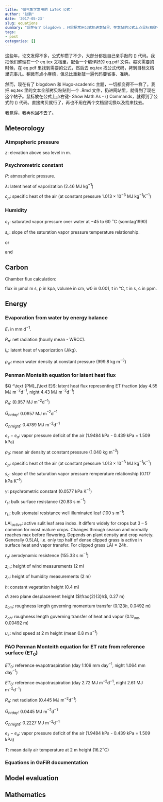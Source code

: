 ```yaml
---
title: '微气象学常用的 LaTeX 公式'
author: "赵鹏"
date: '2017-05-23'
slug: equations
summary: "现在有了 blogdown ，只需把常用公式扔进本帖里，在本帖的公式上点鼠标右键- Show Math As - TeX Commands，就得到了公式的 LaTeX 代码。直接拷贝就行。世界变得不一样了，我觉得，我再也回不去了。"
tags:
- post
categories: []
---
```


这些年，论文发得不多，公式却攒了不少，大部分都是自己亲手敲的 \(\LaTeX\) 代码。我把他们整理在一个 eq.tex 文档里，配合一个编译好的 eq.pdf 文件。每次需要的时候，在 eq.pdf 里找到需要的公式，然后去  eq.tex 找公式代码，拷到目标文档里完事儿。稍微有点小麻烦，但总比重新敲一遍代码要省事、准确。

然而，现在有了 blogdown 和 Hugo-academic 主题，一切都变得不一样了。我把 eq.tex 里的文本全部拷贝粘贴到一个 .Rmd 文件，扔进网站里，就得到了现在这个帖子。鼠标放在公式上点右键- Show Math As - \(\TeX\) Commands，就得到了公式的 \(\LaTeX\) 代码。直接拷贝就行了，再也不用在两个文档里切换以及找来找去。

我觉得，我再也回不去了。

## Meteorology

### Atmpspheric pressure

\begin{equation}
P=101.325 \cdot (\frac{293-0.0065z}{293}) ^ {5.26} = 86.838\,\text{kPa}
\end{equation}

$z$: elevation above sea level in m.

\begin{equation}
-\text{d} p =\rho g \text{d}z
\end{equation}


\begin{equation}
\ln \frac{p_2}{p_1} = - \int_{z_1}^{z_2} \frac{g}{RT}\text{d}z
\end{equation}


### Psychrometric constant

\begin{equation}
\gamma =\frac{c_p P}{\varepsilon \lambda} = 0.665 \times 10 ^ {-3} P
\end{equation}

\begin{equation}
\lambda = -0.0000614342 T^3 + 0.00158927 T^2 - 2.36418T + 2500.79
\end{equation}

$P$: atmospheric pressure.

$\lambda$: latent heat of vaporization (2.46 MJ kg$^{-1}$)

$c_p$: specific heat of the air (at constant pressure $1.013 \times 10 ^{-3}$ MJ kg$^{-1}$K$^{-1}$)


### Humidity

\begin{equation}
	e_{\text s}=6.112\exp\frac {17.62t}{243.12+t}
\end{equation}

$e_s$: saturated vapor pressure over water at $-45$ to 60 $^{\circ}$C (sonntag1990)

\begin{equation}
	s_{\text c}=\frac {4284e_{\text s}}{(243.12+t)^2}
\end{equation}

$s_c$: slope of the saturation vapor pressure temperature relationship.

or

\begin{equation}
	e_{\text s} = 0.6108\exp\frac {17.27T}{237.3 + T}
\end{equation}

and

\begin{equation}
	s_{\text c}=\frac {4098 \cdot 0.6108\exp\frac {17.27T}{237.3 + T}}{(237.3 + T)^2}
\end{equation}


## Carbon

\begin{equation}
	\text {GPP} = \frac{\alpha R_{\mathrm g}\beta }{\alpha R_{\mathrm g}+\beta }
\end{equation}

\begin{equation}
	\frac{\text {GPP}}{\text {LAI}_\text{act}}\ = \frac{\alpha' R_{\mathrm g}\beta' }{\alpha' R_{\mathrm g}+\beta' }
\end{equation}

\begin{equation}\label{eGPPLRg}
	\text{GPP} = \text{LAI}_\text{act}\frac{\alpha' R_{\mathrm g}\beta' }{\alpha' R_{\mathrm g}+\beta' }, 
\end{equation}

\begin{equation}\label{eGPPL}
	\text {GPP} = a_\text {LAI}\text{LAI}_\text {act}.
\end{equation}

Chamber flux calculation:

\begin{equation}
	F_c = \frac{10 V P_0 (1 - \frac{W_0}{1000})}{RS  (T_0 + 273.15)} \frac{\partial  C'}{\partial t}
\end{equation}

flux in μmol m s, p in kpa, volume in cm, w0 in 0.001, t in °C, t in s, c in ppm. 

\begin{equation}
	C' = C'_x + (C'_0 - C'_x) e ^ {-a(t-t_0)}
\end{equation}

\begin{equation}
\frac{\partial C'}{\partial t} | _{t = t_0} = a(C'_x - C'_0)
\end{equation}


\begin{equation}
	C' = (C'_x + kt) + (C'_0 - C'_x) e ^ {-a(t-t_0)}
\end{equation}

\begin{equation}
	\frac{\partial C'}{\partial t} | _{t = t_0} = a(C'_x - C'_0) + k
\end{equation}


## Energy

### Evaporation from water by energy balance

\begin{equation}
E_r = \frac{R_n}{l_v \rho_w} \times 1000 \times 86400
\end{equation}

\begin{equation}
l_v = 2.501 \times 10^6 - 2370T
\end{equation}

$E_r$ in mm d$^{-1}$.

$R_n$: net radiation (hourly mean - WRCC).

$l_v$: latent heat of vaporization (J/kg).

$\rho_w$: mean water density at constant pressure (999.8 kg m$^{-3}$)

### Penman Monteith equation for latent heat flux

\begin{equation}
Q ^\text {PM}_{\text E}=\frac {s_{\text c} \frac{-R_{\text n}-Q_{\text G}}{86400\text{s}} + \frac{\rho_a c_{\text p}  (e_{\text s} - e_{\text a})}{r_{\text a}}}{s_{\text c} + \gamma (1 + \frac{r_{\text s}}{r_{\text a}})}
\end{equation}

$Q ^\text {PM}_{\text E}$: latent heat flux representing ET fraction (day 4.55 MJ m$^{-2}$d$^{-1}$, night 4.43 MJ m$^{-2}$d$^{-1}$)

$R_n$: (0.957 MJ m$^{-2}$d$^{-1}$)

$G_{hrday}$: 0.0957 MJ m$^{-2}$d$^{-1}$

$G_{hrnight}$: 0.4789 MJ m$^{-2}$d$^{-1}$

$e_s-e_a$: vapor pressure deficit of the air (1.9484 kPa - 0.439 kPa = 1.509 kPa)

$\rho_a$: mean air density at constant pressure (1.040 kg m$^{-3}$)

\begin{equation}
\rho_{adry} = \frac{p}{RT} = 1.229 \text { kg m}^{-3}
\end{equation}

\begin{equation}
\rho_{ahumid} = \frac{p_d}{R_d T} + \frac{p_v}{R_v T}= 1.040 \text { kg m}^{-3}
\end{equation}

\begin{equation}
p_v = RH \times p_{sat} = 1.142 \text{kPa}
\end{equation}

\begin{equation}
p_{sat} = 6.1078 \cdot 10 ^{\frac{7.5T-2048.625}{T-35.85}} \cdot 100 = 1.84 \text { kPa}
\end{equation}

\begin{equation}
p_d = p_{abs} - p_v = 85.696 \text{ kPa}
\end{equation}

$c_p$: specific heat of the air (at constant pressure $1.013 \times 10 ^{-3}$ MJ kg$^{-1}$K$^{-1}$)

$s_c$: slope of the saturation vapor pressure remperature relationship (0.117 kPa K$^{-1}$)

$\gamma$: psychrometric constant (0.0577 kPa K$^{-1}$)

$r_s$: bulk surface resistance (20.83 s m$^{-1}$)

\begin{equation}
r_\text s=\frac{r_\text {si}}{\text {LAI}_\text {active}},
\end{equation}

$r_\text {si}$: bulk stomatal resistance well illuminated leaf (100 s m$^{-1}$)

LAI$_{active}$: active sulit leaf area index. It differs widely for crops but 3 -- 5 common for most mature crops. Changes through season and normally reaches max before flowering. Depends on plant density and crop variety. Generally 0.5LAI, i.e. only top half of dense clipped grass is active in surface heat and vapor transfer. For clipped grass LAI$=24h$.


$r_a$: aerodynamic resistence (155.33 s m$^{-1}$)

\begin{equation}
r_{\text a}= \frac{\ln \frac{z-d}{z_{\textrm{om}}} \ln \frac {z-d}{z_{\textrm{oh}}}}{\kappa ^2 u_z} = \frac{124.264}{u_z}=155.33\text { s m}^{-1}
\end{equation}

$z_m$: height of wind measurements (2 m)

$z_h$: height of humidity measurements (2 m)

$h$: constant vegetation height (0.4 m)

$d$: zero plane desplacement height ($\frac{2}{3}h$, 0.27 m)

$z_{om}$: roughness length governing momentum transfer ($0.123h$, 0.0492 m)

$z_{oh}$: roughness length governing transfer of heat and vapor ($0.1z_{om}$, 0.00492 m)

$u_z$: wind speed at 2 m height (mean 0.8 m s$^{-1}$)

### FAO Penman Monteith equation for ET rate from reference surface (ET$_0$)

\begin{equation}
ET_0 = \frac {0.408 s_{\text c} \frac{-R_{\text n}-Q_{\text G}}{86400\text{s}} + \frac{\gamma 900 u_z (e_{\text s} - e_{\text a})}{T+273}}{s_{\text c} + \gamma (1 + 0.34u_z)}
\end{equation}

$ET_0$: reference evapotraspiration (day 1.109 mm day$^{-1}$, night 1.064 mm day$^{-1}$)

$ET_0$: reference evapotraspiration (day 2.72 MJ m$^{-2}$d$^{-1}$, night 2.61 MJ m$^{-2}$d$^{-1}$)

$R_n$: net radiation (0.445 MJ m$^{-2}$d$^{-1}$)

$G_{hrday}$: 0.0445 MJ m$^{-2}$d$^{-1}$

$G_{hrnight}$: 0.2227 MJ m$^{-2}$d$^{-1}$

$e_s-e_a$: vapor pressure deficit of the air (1.9484 kPa - 0.439 kPa = 1.509 kPa)

$T$: mean daily air temperature at 2 m height (16.2$^\circ$C) 

### Equations in GaFiR documentation

\begin{equation}
\text{NEE = GPP} + R_\text{eco}
(\#eq:eNEE)
\end{equation}

\begin{equation}\label{ePM}
Q ^\text {PM}_{\text E}=\frac {s_{\text c} (-R_{\text n}-Q_{\text G}) + \frac{\rho c_{\text p}  (e_{\text s} - e_{\text a})}{r_{\text a}}}{s_{\text c} + \gamma (1 + \frac{r_{\text s}}{r_{\text a}})},
\end{equation}

\begin{equation}\label{era}
r_{\text a}= \frac{\ln \frac{z-d}{z_{\textrm{om}}} \ln \frac {z-d}{z_{\textrm{oh}}}}{\kappa ^2 u},
\end{equation}

\begin{equation}\label{eRl}
%r^{\text {LAI}}_\text s=\frac{r_\text {si}}{0.5\text {LAI}},
r_\text s=\frac{r_\text {si}}{\text {LAI}_\text {active}},
\end{equation}

\begin{equation}\label{eKP}
%\frac{r^{\text {KP}}_\text s}{r_\text a} = a \frac{r^*}{r_\text a} + b,
\frac{r_\text s}{r_\text a} = a \frac{r^*}{r_\text a} + b,
\end{equation}

\begin{equation}
r^*=\frac{(s_\text c + \gamma)\rho c_\text p (e_{\text s} - e_{\text a})}{s_\text c \gamma (-R_{\text n}-Q_{\text G})},
\end{equation}

\begin{equation}\label{eRs}
r_{\text s}= \frac {r_{\text a}s_{\text c} (-R_{\text n}-Q_{\text G}) + \rho c_{\text p}  (e_{\text s} - e_{\text a}) - r_{\text a}Q_{\text E}(s_{\text c} + \gamma)}
{\gamma Q_{\text E}}.
\end{equation}

\begin{equation}\label{ePT}
E=\alpha_{\text {PT}} \frac {s_{\text c}}{s_{\text c} + \gamma}(-Q_{\text A})
\end{equation}


## Model evaluation

\begin{equation}
 \text{ME}=\frac{1}{N}\sum_{i=1}^{N}|P_i-O_i|
 \end{equation}

\begin{equation}
 \text{MAE}=\frac{1}{N}\sum_{i=1}^{N}(P_i-O_i)
 \end{equation}

\begin{equation} 
\text{MSE}=\frac{1}{N}\sum_{i=1}^{N}(P_i-O_i)^2
\end{equation}

\begin{equation} 
\text{RMSE}=\sqrt{\frac{1}{N}\sum_{i=1}^{N}(P_i-O_i)^2}
\end{equation}

\begin{equation} 
\text{NRMSE}=100\frac{\text{RMSE}}{O_\text{max} - O_\text{min}}
\end{equation}


\begin{equation} 
\text{PBIAS} =100\frac{\sum_{i=1}^{n}(P_i-O_i)}{\sum_{i=1}^{n}O_i}
\end{equation}

\begin{equation} 
\text{RSR} =\frac{\text{RMSE}}{\sigma_O}
\end{equation}

\begin{equation} 
\text{rSD} =\frac{\sigma_P}{\sigma_O}
\end{equation}


\begin{equation} 
\text{NSE} =1-\frac{\sum_{i=1}^{n}(O_i-P_i)^2}{\sum_{i=1}^{n}(O_i - \overline{O})^2}
\end{equation}

\begin{equation} 
\text{mNSE} =1-\frac{\sum_{i=1}^{n}|O_i-P_i||^j}{\sum_{i=1}^{n}|O_i - \overline{O}|^j}
\end{equation}

\begin{equation} 
\text{rNSE} =1-\frac{\sum_{i=1}^{n}(\frac{O_i-P_i}{\overline{O}})^2}{\sum_{i=1}^{n}(\frac{O_i - \overline{O}}{\overline{O}})^2}
\end{equation}


\begin{equation} 
d =1-\frac{\sum_{i=1}^{n}(P_i-O_i)^2}{\sum_{i=1}^{n}(|P_i-O_i|+|P_i+O_i|)^2}
\end{equation}

\begin{equation} 
md =1 - \frac{\sum_{i=1}^{n}(P_i-O_i)^j}{\sum_{i=1}^{n}(|P_i-O_i|+|P_i+O_i|)^j}
\end{equation}


\begin{equation} 
rd =1-\frac{\sum_{i=1}^{n}(\frac{P_i-O_i}{\overline{O}})^2}{\sum_{i=1}^{n}(\frac{|P_i-O_i|+|P_i+O_i|}{\overline{O}})^2}
\end{equation}


\begin{equation} 
\text{cp} =1-\frac{\sum_{i=2}^{n}(O_i-P_i)^2}{\sum_{i=1}^{n-1}(O_{i+1} - O_i)^2}
\end{equation}

\begin{equation} 
R =\frac{\sum_{i=1}^{n}(O_i-\overline{O})(P_i-\overline{P})}{\sqrt{\sum_{i=1}^{n}(O_i-\overline{O})^2}\sqrt{\sum_{i=1}^{n}(P_i-\overline{P})^2}) }
\end{equation}

\begin{equation} 
R^2 =(\frac{\sum_{i=1}^{n}(O_i-\overline{O})(P_i-\overline{P})}{\sqrt{\sum_{i=1}^{n}(O_i-\overline{O})^2}\sqrt{\sum_{i=1}^{n}(P_i-\overline{P})^2}) })^2
\end{equation}

\begin{equation} 
\text{bR2} =bR^2
\end{equation}


## Mathematics

\begin{equation}
\frac{\text {d} x^\mu}{\text {d} x} = \mu x ^{\mu - 1}\\
\end{equation}

\begin{equation}
\frac{\text {d} e^x}{\text {d} x} = e^x\\
\end{equation}

\begin{equation}
\frac{\text {d} a^x}{\text {d} x} = a^x \ln a \\
\end{equation}

\begin{equation}
\frac{\text {d} \ln x}{\text {d} x} = \frac{1}{x}\\
\end{equation}

\begin{equation}
\frac{\text {d} \log _a x}{\text {d} x} = \frac{1}{x\ln a}\\
\end{equation}

\begin{equation}
\frac{\text {d} \sin x}{\text {d} x} = \cos x\\
\end{equation}

\begin{equation}
\frac{\text {d} \cos x}{\text {d} x} = - \sin x\\
\end{equation}

\begin{equation}
\int k \text {d} x = kx + C
\end{equation}

\begin{equation}
\int x ^ \mu \text {d} x = \frac{x^{\mu + 1}}{\mu + 1} + C\ (\mu \neq -1)
\end{equation}

\begin{equation}
\int \frac{1}{x}\text {d} x = \ln \left | x \right | + C
\end{equation}

\begin{equation}
\int \text {e} ^x \text {d} x = \text {e} ^x + C\\
\end{equation}

\begin{equation}
\int a ^x \text {d} x = \frac{a^x}{\ln a}+ C\\
\end{equation}

\begin{equation}
\int \frac{1}{1+x^2}\text {d} x = \arctan x + C\\
\end{equation}

\begin{equation}
\int \frac{1}{1-x^2}\text {d} x = \arcsin x + C\\
\end{equation}

\begin{equation}
\int \cos x \text {d} x = \sin x + C\\
\end{equation}

\begin{equation}
\int \sin x \text {d} x = -\cos x + C\\
\end{equation}

\begin{equation}
\int \frac{1}{\cos^2 x} \text {d} x = \tan x + C\\
\end{equation}

\begin{equation}
\int \frac{1}{\sin^2 x} \text {d} x = -\cot x + C\\
\end{equation}

\begin{equation}
\int \sec x \tan x \text {d} x = \sec x + C\\
\end{equation}

\begin{equation}
\int \csc x \cot x \text {d} x = -\csc x + C\\
\end{equation}
